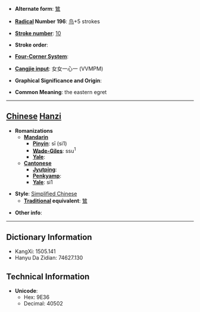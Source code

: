 * '''Alternate form''': [[鷥]]

* '''[[Wiktionary:Chinese radical index| Radical]] Number 196''': [[Wiktionary:Chinese radical index 鸟|鸟]]+5 strokes

* '''[[Wiktionary:Chinese total strokes index|Stroke number]]''': [[Wiktionary:Chinese total strokes index 10|10]]

* '''Stroke order''': 

* '''[[Wiktionary:Chinese four corner index|Four-Corner System]]''': 

* '''[[Wiktionary:Chinese Cangjie index|Cangjie input]]''': 女女一心一 (VVMPM)

* '''Graphical Significance and Origin''': 

* '''Common Meaning''': the eastern egret

----

== [[Chinese]] [[Hanzi]] ==

* '''Romanizations'''
** '''[[Mandarin]]'''
*** '''[[Pinyin]]''': sī (si1)
*** '''[[Wade-Giles]]''': ssu<sup>1</sup>
*** '''[[Yale]]''': 
** '''[[Cantonese]]'''
*** '''[[Jyutping]]''':
*** '''[[Penkyamp]]''': 
*** '''[[Yale]]''': si1

* '''Style''': [[Simplified Chinese]] 
** '''[[Traditional Chinese|Traditional]] equivalent''': [[鷥]]

* '''Other info''': 

----

== Dictionary Information ==

* KangXi: 1505.141
* Hanyu Da Zidian: 74627.130

== Technical Information ==

* '''Unicode''':
** Hex: 9E36
** Decimal: 40502